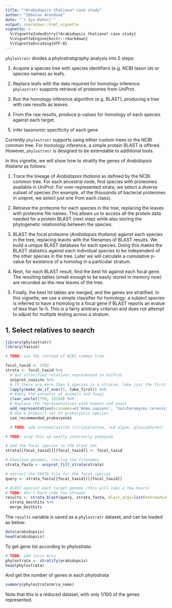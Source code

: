 ```yaml
---
title: "*Arabidopsis thaliana* case study"
author: "Zebulun Arendsee"
date: "`r Sys.Date()`"
output: rmarkdown::html_vignette
vignette: >
  %\VignetteIndexEntry{*Arabidopsis thaliana* case study}
  %\VignetteEngine{knitr::rmarkdown}
  %\VignetteEncoding{UTF-8}
---
```


`phylostratr` divides a phylostratigraphy analysis into 5 steps:

 1. Acquire a species tree with species identifiers (e.g. NCBI taxon ids or
    species names) as leafs.

 2. Replace leafs with the data required for homology inference. `phylostratr`
    supports retrieval of proteomes from UniProt.

 3. Run the homology inference algorithm (e.g. BLAST), producing a tree with
    raw results as leaves.

 4. From the raw results, produce p-values for homology of each species against
    each target.

 5. infer taxonomic specificity of each gene

Currently `phylostratr` supports using either custom trees or the NCBI common
tree. For homology inference, a simple protein BLAST is offered. However,
`phylostratr` is designed to be extendable to additional tools.

In this vignette, we will show how to stratify the genes of *Arabidopsis
thaliana* as follows:

 1. Trace the lineage of *Arabidopsis thaliana* as defined by the NCBI common
    tree. For each ancestral node, find species with proteomes available in
    UniProt. For over-represented strata, we select a diverse subset of species
    (for example, of the thousands of bacterial proteomes in uniprot, we select
    just one from each class). 

 2. Retrieve the proteome for each species in the tree, replacing the leaves
    with proteome file names. This allows us to access all the protein data
    needed for a protein BLAST (next step) while also storing the phylogenetic
    relationship between the species.

 3. BLAST the focal proteome (*Arabidopsis thaliana*) against each species in
    the tree, replacing leaves with the filenames of BLAST results.  We build a
    unique BLAST database for each species. Doing this makes the BLAST
    statistics against each individual species to be independent of the other
    species in the tree. Later we will calculate a cumulative p-value for
    existence of a homolog in a particular stratum.

 4. Next, for each BLAST result, find the best hit against each focal gene. The
    resulting tables (small enough to be easily stored in memory now) are
    recorded as the new leaves of the tree.

 5. Finally, the best hit tables are merged, and the genes are stratified. In
    this vignette, we use a simple classifier for homology: a subject species
    is inferred to have a homolog to a focal gene if BLAST reports an evalue of
    less than 1e-5. This is a fairly arbitrary criterion and does not attempt
    to adjust for multiple testing across a stratum.

## 1. Select relatives to search

```r
library(phylostratr)
library(taxize)

# TODO: use TOL instead of NCBI common tree

focal_taxid <- 3702
strata <- focal_taxid %>%
  # Get stratified relatives represented in UniProt
  uniprot_cousins %>%
  # If there are more than 5 species in a stratum, take just the first from every uncle
  lapply(make_do_if_over(5, take_first)) %>%
  # Empty the ancestor of animals and fungi 
  clear_uncle(2759, 33154) %>%
  # Replace the representatives with humans and yeast
  add_representative(scinames=c('Homo sapiens', 'Saccharomyces cerevisiae')) %>%
  # Use a prebuilt set of prokaryotic species
  use_recommended_prokaryotes

  # TODO: add archaeplastida (viridiplantae, red algae, glaucophytes)
```

```r
# TODO: wrap this up neatly internally yadayada

# add the focal species to the blast set
strata[[focal_taxid]][[focal_taxid]] <- focal_taxid

# Download genomes, storing the filenames
strata_fasta <- uniprot_fill_strata(strata)

# extract the FASTA file for the focal species
query <- strata_fasta[[focal_taxid]][[focal_taxid]]

# BLAST against each target genome (this will take a few hours)
# TODO: don't hard code the threads
results <- strata_blast(query, strata_fasta, blast_args=list(nthreads=8)) %>%
  strata_besthits %>%
  merge_besthits
```

The `results` variable is saved as a `phylostratr` dataset, and can be loaded
as below:

```r
data(arabidopsis)
head(arabidopsis)
```

To get gene list according to phylostrata:

```r
# TODO: add locus mrca
phylostrata <- stratify(arabidopsis)
head(phylostrata)
```

And get the number of genes in each phylostrata

```r
summary(phylostrata$mrca_name)
```

Note that this is a reduced dataset, with only 1/100 of the genes represented.
